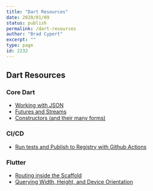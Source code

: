 ```yaml
---
title: "Dart Resources"
date: 2020/01/09
status: publish
permalink: /dart-resources
author: "Brad Cypert"
excerpt: ""
type: page
id: 2232
---
```



## Dart Resources

### Core Dart

- [Working with JSON](/working-with-json-in-dart)
- [Futures and Streams](/dart-futures-and-streams)
- [Constructors (and their many forms)](/the-many-constructors-of-dart)

### CI/CD

- [Run tests and Publish to Registry with Github Actions](/dart-packages-with-github-actions)

### Flutter

- [Routing inside the Scaffold](/flutter-routing-inside-of-the-scaffold)
- [Querying Width, Height, and Device Orientation](/how-to-query-flutter-dimensions-with-mediaquery)
